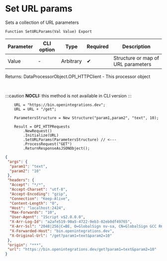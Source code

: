 ﻿---
sidebar_position: 3
description: Set URL params  and other functions to work with HTTP-client in the Open Integration Package, a free open-source integration library for 1C:Enterprise 8, OneScript and CLI
keywords: [1C, 1С, 1С:Enterprise, 1С:Enterprise 8.3, API, Integration, Services, Exchange, OneScript, CLI, HTTP-client]
---


# Set URL params 
 Sets a collection of URL parameters



`Function SetURLParams(Val Value) Export`

  | Parameter | CLI option | Type | Required | Description |
  |-|-|-|-|-|
  | Value | - | Arbitrary | &#x2714; | Structure or map of URL parameters |

  
  Returns:  DataProcessorObject.OPI_HTTPClient - This processor object

<br/>


:::caution
**NOCLI:** this method is not available in CLI version
:::
<br/>


```bsl title="1C:Enterprise/OneScript code example"
    URL = "https://bin.openintegrations.dev";
    URL = URL + "/get";

    ParametersStructure = New Structure("param1,param2", "text", 10);

    Result = OPI_HTTPRequests
        .NewRequest()
        .Initialize(URL)
        .SetURLParams(ParametersStructure) // <---
        .ProcessRequest("GET")
        .ReturnResponseAsJSONObject();
```
 



```json title="Result"
{
 "args": {
  "param1": "text",
  "param2": "10"
 },
 "headers": {
  "Accept": "*/*",
  "Accept-Charset": "utf-8",
  "Accept-Encoding": "gzip",
  "Connection": "Keep-Alive",
  "Content-Length": "0",
  "Host": "localhost:2424",
  "Max-Forwards": "10",
  "User-Agent": "1Script v$2.0.0.0",
  "X-Arr-Log-Id": "a2afe519-90a5-4722-9eb3-02eb0df49765",
  "X-Arr-Ssl": "2048|256|C=BE, O=GlobalSign nv-sa, CN=GlobalSign GCC R6 AlphaSSL CA 2025|CN=*.openintegrations.dev",
  "X-Forwarded-Host": "bin.openintegrations.dev",
  "X-Original-Url": "/get?param1=text&param2=10"
 },
 "origin": "***",
 "url": "https://bin.openintegrations.dev/get?param1=text&param2=10"
}
```
